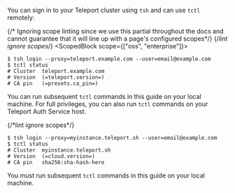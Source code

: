 You can sign in to your Teleport cluster using `tsh` and can use `tctl`
remotely:

{/* Ignoring scope linting since we use this partial throughout the docs and
cannot guarantee that it will line up with a page's configured scopes*/}
{/*lint ignore scopes*/} 
<ScopedBlock scope={["oss", "enterprise"]}>

```code
$ tsh login --proxy=teleport.example.com --user=email@example.com
$ tctl status
# Cluster  teleport.example.com
# Version  (=teleport.version=)
# CA pin   (=presets.ca_pin=)
```

You can run subsequent `tctl` commands in this guide on your local machine.
For full privileges, you can also run `tctl` commands on your Teleport Auth Service host.

</ScopedBlock>
{/*lint ignore scopes*/}
<ScopedBlock scope={["cloud","team"]}>

```code
$ tsh login --proxy=myinstance.teleport.sh --user=email@example.com
$ tctl status
# Cluster  myinstance.teleport.sh
# Version  (=cloud.version=)
# CA pin   sha256:sha-hash-here
```

You must run subsequent `tctl` commands in this guide on your local machine.

</ScopedBlock>
